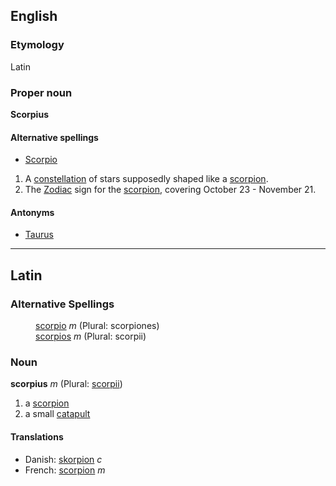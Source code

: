 ==English==
===Etymology===
Latin

===Proper noun===
'''Scorpius'''

====Alternative spellings====
*[[Scorpio]]

# A [[constellation]] of stars supposedly shaped like a [[scorpion]].
# The [[Zodiac]] sign for the [[scorpion]], covering October 23 - November 21.

====Antonyms====
*[[Taurus]]

----

==Latin==
===Alternative Spellings===
:[[scorpio]] ''m'' (Plural: scorpiones)
:[[scorpios]] ''m'' (Plural: scorpii)

===Noun===
'''scorpius''' ''m'' (Plural: [[scorpii]])

#a [[scorpion]]
#a small [[catapult]]

====Translations====
*Danish: [[skorpion]] ''c''
*French: [[scorpion]] ''m''